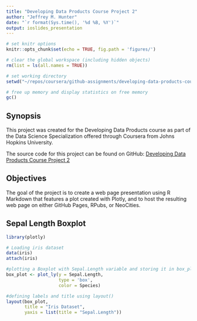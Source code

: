 ```yaml
---
title: "Developing Data Products Course Project 2"
author: "Jeffrey M. Hunter"
date: "`r format(Sys.time(), '%d %B, %Y')`"
output: ioslides_presentation
---
```


```r
# set knitr options
knitr::opts_chunk$set(echo = TRUE, fig.path = 'figures/')

# clear the global workspace (including hidden objects)
rm(list = ls(all.names = TRUE))

# set working directory
setwd("~/repos/coursera/github-assignments/developing-data-products-course-project-2")

# free up memory and display statistics on free memory
gc()
```

## Synopsis

This project was created for the Developing Data Products course as part of the
Data Science Specialization offered through Coursera from Johns Hopkins
University.

The source code for this project can be found on
GitHub: <a target="_blank" href="https://github.com/oraclejavanet/developing-data-products-course-project-2">Developing Data Products Course Project 2</a>

## Objectives

The goal of the project is to create a web page presentation using R Markdown
that features a plot created with Plotly, and to host the resulting web page on
either GitHub Pages, RPubs, or NeoCities.

## Sepal Length Boxplot

```r
library(plotly)

# Loading iris dataset
data(iris)
attach(iris)

#plotting a Boxplot with Sepal.Length variable and storing it in box_plot
box_plot <- plot_ly(y = Sepal.Length,
                    type = 'box',
                    color = Species)

#defining labels and title using layout()
layout(box_plot,
       title = "Iris Dataset",
       yaxis = list(title = "Sepal.Length"))
```

